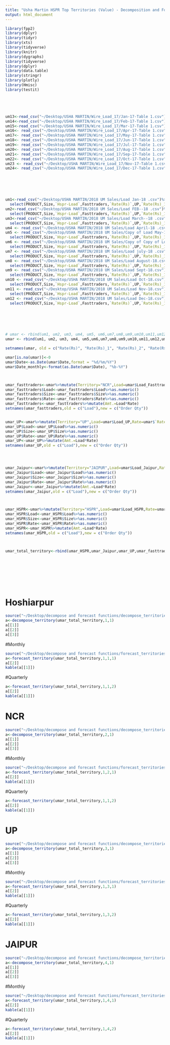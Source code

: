 ```yaml
---
title: "Usha Martin HSPR Top Territories (Value) - Decomposition and Forecasts"
output: html_document
---
```


``` r

library(fpp2)
library(dplyr)
library(tidyr)
library(xts)
library(tidyverse)
library(knitr)
library(dygraphs)
library(tidyverse)
library(dplyr)
library(data.table)
library(stringr)
library(plotly)
library(Hmisc)
library(testit)





um13<-read_csv("~/Desktop/USHA MARTIN/Wire_Load_17/Jan-17-Table 1.csv")%>%as.data.frame()%>%head(-1)%>%select(PRODUCT,Size,`Hspr-Load`,Fasttraders,`Rate(Rs)`,UP,`Rate(Rs)_1`,Jpr,`Rate(Rs)_2`,Hspr,`Rate(Rs)_3`,Date)
um14<-read_csv("~/Desktop/USHA MARTIN/Wire_Load_17/Feb-17-Table 1.csv")%>%as.data.frame()%>%head(-1)%>%select(PRODUCT,Size,`Hspr-Load`,Fasttraders,`Rate(Rs)`,UP,`Rate(Rs)_1`,Jpr,`Rate(Rs)_2`,Hspr,`Rate(Rs)_3`,Date)
um15<-read_csv("~/Desktop/USHA MARTIN/Wire_Load_17/Mar-17-Table 1.csv")%>%as.data.frame()%>%head(-1)%>%select(PRODUCT,Size,`Hspr-Load`,Fasttraders,`Rate(Rs)`,UP,`Rate(Rs)_1`,Jpr,`Rate(Rs)_2`,Hspr,`Rate(Rs)_3`,Date)
um16<- read_csv("~/Desktop/USHA MARTIN/Wire_Load_17/Apr-17-Table 1.csv")%>%as.data.frame()%>%head(-1)%>%select(PRODUCT,Size,`Hspr-Load`,Fasttraders,`Rate(Rs)`,UP,`Rate(Rs)_1`,Jpr,`Rate(Rs)_2`,Hspr,`Rate(Rs)_3`,Date)
um17<- read_csv("~/Desktop/USHA MARTIN/Wire_Load_17/May-17-Table 1.csv")%>%as.data.frame()%>%head(-1)%>%select(PRODUCT,Size,`Hspr-Load`,Fasttraders,`Rate(Rs)`,UP,`Rate(Rs)_1`,Jpr,`Rate(Rs)_2`,Hspr,`Rate(Rs)_3`,Date)
um18<- read_csv("~/Desktop/USHA MARTIN/Wire_Load_17/Jun-17-Table 1.csv")%>%as.data.frame()%>%head(-1)%>%select(PRODUCT,Size,`Hspr-Load`,Fasttraders,`Rate(Rs)`,UP,`Rate(Rs)_1`,Jpr,`Rate(Rs)_2`,Hspr,`Rate(Rs)_3`,Date)
um19<- read_csv("~/Desktop/USHA MARTIN/Wire_Load_17/Jul-17-Table 1.csv")%>%as.data.frame()%>%head(-1)%>%select(PRODUCT,Size,`Hspr-Load`,Fasttraders,`Rate(Rs)`,UP,`Rate(Rs)_1`,Jpr,`Rate(Rs)_2`,Hspr,`Rate(Rs)_3`,Date)
um20<- read_csv("~/Desktop/USHA MARTIN/Wire_Load_17/Aug-17-Table 1.csv")%>%as.data.frame()%>%head(-1)%>%select(PRODUCT,Size,`Hspr-Load`,Fasttraders,`Rate(Rs)`,UP,`Rate(Rs)_1`,Jpr,`Rate(Rs)_2`,Hspr,`Rate(Rs)_3`,Date)
um21<- read_csv("~/Desktop/USHA MARTIN/Wire_Load_17/Sep-17-Table 1.csv")%>%as.data.frame()%>%head(-1)%>%select(PRODUCT,Size,`Hspr-Load`,Fasttraders,`Rate(Rs)`,UP,`Rate(Rs)_1`,Jpr,`Rate(Rs)_2`,Hspr,`Rate(Rs)_3`,Date)
um22<- read_csv("~/Desktop/USHA MARTIN/Wire_Load_17/Oct-17-Table 1.csv")%>%as.data.frame()%>%head(-1)%>%select(PRODUCT,Size,`Hspr-Load`,Fasttraders,`Rate(Rs)`,UP,`Rate(Rs)_1`,Jpr,`Rate(Rs)_2`,Hspr,`Rate(Rs)_3`,Date)
um23 <- read_csv("~/Desktop/USHA MARTIN/Wire_Load_17/Nov-17-Table 1.csv")%>%as.data.frame()%>%head(-1)%>%select(PRODUCT,Size,`Hspr-Load`,Fasttraders,`Rate(Rs)`,UP,`Rate(Rs)_1`,Jpr,`Rate(Rs)_2`,Hspr,`Rate(Rs)_3`,Date)
um24<- read_csv("~/Desktop/USHA MARTIN/Wire_Load_17/Dec-17-Table 1.csv")%>%as.data.frame()%>%head(-1)%>%select(PRODUCT,Size,`Hspr-Load`,Fasttraders,`Rate(Rs)`,UP,`Rate(Rs)_1`,Jpr,`Rate(Rs)_2`,Hspr,`Rate(Rs)_3`,Date)






um1<-read_csv("~/Desktop/USHA MARTIN/2018 UM Sales/Load Jan-18 .csv")%>%as.data.frame()%>%head(-1)%>%
  select(PRODUCT,Size,`Hspr-Load`,Fasttraders,`Rate(Rs)`,UP,`Rate(Rs)_1`,Jpr,`Rate(Rs)_2`,Hspr,`Rate(Rs)_3`,Date)
um2<-read_csv("~/Desktop/USHA MARTIN/2018 UM Sales/Load FEB--18 .csv")%>%as.data.frame()%>%head(-1)%>%
  select(PRODUCT,Size,`Hspr-Load`,Fasttraders,`Rate(Rs)`,UP,`Rate(Rs)_1`,Jpr,`Rate(Rs)_2`,Hspr,`Rate(Rs)_3`,Date)
um3<-read_csv("~/Desktop/USHA MARTIN/2018 UM Sales/Load March--18 .csv")%>%as.data.frame()%>% head(-1)%>%
  select(PRODUCT,Size,`Hspr-Load`,Fasttraders,`Rate(Rs)`,UP,`Rate(Rs)_1`,Jpr,`Rate(Rs)_2`,Hspr,`Rate(Rs)_3`,Date)
um4 <- read_csv("~/Desktop/USHA MARTIN/2018 UM Sales/Load April-18 .csv")%>%as.data.frame()%>%head(-1)%>%select(PRODUCT,Size,`Hspr-Load`,Fasttraders,`Rate(Rs)`,UP,`Rate(Rs)_1`,Jpr,`Rate(Rs)_2`,Hspr,`Rate(Rs)_3`,Date)
um5 <- read_csv("~/Desktop/USHA MARTIN/2018 UM Sales/Copy of Load May-18 .csv")%>%as.data.frame()%>%head(-1)%>%
  select(PRODUCT,Size,`Hspr-Load`,Fasttraders,`Rate(Rs)`,UP,`Rate(Rs)_1`,Jpr,`Rate(Rs)_2`,Hspr,`Rate(Rs)_3`,Date)
um6 <- read_csv("~/Desktop/USHA MARTIN/2018 UM Sales/Copy of Copy of Load june-18.csv")%>%as.data.frame()%>%head(-1)%>%
  select(PRODUCT,Size,`Hspr-Load`,Fasttraders,`Rate(Rs)`,UP,`Rate(Rs)_1`,Jpr,`Rate(Rs)_2`,Hspr,`Rate(Rs)_3`,Date)
um7 <- read_csv("~/Desktop/USHA MARTIN/2018 UM Sales/Load july-18 .csv")%>%as.data.frame()%>%head(-1)%>%
  select(PRODUCT,Size,`Hspr-Load`,Fasttraders,`Rate(Rs)`,UP,`Rate(Rs)_1`,Jpr,`Rate(Rs)_2`,Hspr,`Rate(Rs)_3`,Date)
um8 <- read_csv("~/Desktop/USHA MARTIN/2018 UM Sales/Load August-18.csv")%>%as.data.frame()%>%head(-1)%>%
  select(PRODUCT,Size,`Hspr-Load`,Fasttraders,`Rate(Rs)`,UP,`Rate(Rs)_1`,Jpr,`Rate(Rs)_2`,Hspr,`Rate(Rs)_3`,Date)
um9 <- read_csv("~/Desktop/USHA MARTIN/2018 UM Sales/Load Sept-18.csv")%>%as.data.frame()%>%head(-1)%>%
  select(PRODUCT,Size,`Hspr-Load`,Fasttraders,`Rate(Rs)`,UP,`Rate(Rs)_1`,Jpr,`Rate(Rs)_2`,Hspr,`Rate(Rs)_3`,Date)
um10 <- read_csv("~/Desktop/USHA MARTIN/2018 UM Sales/Load Oct-18.csv")%>%as.data.frame()%>%head(-1)%>%
  select(PRODUCT,Size,`Hspr-Load`,Fasttraders,`Rate(Rs)`,UP,`Rate(Rs)_1`,Jpr,`Rate(Rs)_2`,Hspr,`Rate(Rs)_3`,Date)
um11 <- read_csv("~/Desktop/USHA MARTIN/2018 UM Sales/Load Nov-18.csv")%>%as.data.frame()%>%head(-1)%>%
  select(PRODUCT,Size,`Hspr-Load`,Fasttraders,`Rate(Rs)`,UP,`Rate(Rs)_1`,Jpr,`Rate(Rs)_2`,Hspr,`Rate(Rs)_3`,Date)
um12 <- read_csv("~/Desktop/USHA MARTIN/2018 UM Sales/Load Dec-18.csv")%>%as.data.frame()%>%head(-1)%>%
  select(PRODUCT,Size,`Hspr-Load`,Fasttraders,`Rate(Rs)`,UP,`Rate(Rs)_1`,Jpr,`Rate(Rs)_2`,Hspr,`Rate(Rs)_3`,Date)






# umar <- rbind(um1, um2, um3, um4, um5, um6,um7,um8,um9,um10,um11,um12) 
umar <- rbind(um1, um2, um3, um4, um5,um6,um7,um8,um9,um10,um11,um12,um13,um14,um15,um16,um17,um18,um19,um20,um21,um22,um23,um24)

setnames(umar, old = c("Rate(Rs)", "Rate(Rs)_1", "Rate(Rs)_2", "Rate(Rs)_3","Hspr-Load","Fasttraders","UP","Jpr","Hspr","PRODUCT"), new=c("Rate(Rs)_fasttraders", "Rate(Rs)_UP", "Rate(Rs)_Jaipur", "Rate(Rs)_Hspr","Total load","Load_Fasttraders","Load_UP","Load_Jaipur","Load_HSPR","product_group"))

umar[is.na(umar)]<-0
umar$Date<-as.Date(umar$Date,format = "%d/%m/%Y")
umar$Date_monthly<-format(as.Date(umar$Date), "%b-%Y")



umar_fasttraders<-umar%>%mutate(Territory="NCR",Load=umar$Load_Fasttraders,Rate=umar$`Rate(Rs)_fasttraders`)%>%select(product_group,Size,Load,Rate,Date,Date_monthly,Territory)%>%arrange(Date)
umar_fasttraders$Load<-umar_fasttraders$Load%>%as.numeric()
umar_fasttraders$Size<-umar_fasttraders$Size%>%as.numeric()  
umar_fasttraders$Rate<-umar_fasttraders$Rate%>%as.numeric()
umar_fasttraders<-umar_fasttraders%>%mutate(Amt.=Load*Rate)
setnames(umar_fasttraders,old = c("Load"),new = c("Order Qty"))


umar_UP<-umar%>%mutate(Territory="UP",Load=umar$Load_UP,Rate=umar$`Rate(Rs)_UP`)%>%select(product_group,Size,Load,Rate,Date,Date_monthly,Territory)%>%arrange(Date)
umar_UP$Load<-umar_UP$Load%>%as.numeric()
umar_UP$Size<-umar_UP$Size%>%as.numeric()  
umar_UP$Rate<-umar_UP$Rate%>%as.numeric()
umar_UP<-umar_UP%>%mutate(Amt.=Load*Rate)
setnames(umar_UP,old = c("Load"),new = c("Order Qty"))




umar_Jaipur<-umar%>%mutate(Territory="JAIPUR",Load=umar$Load_Jaipur,Rate=umar$`Rate(Rs)_Jaipur`)%>%select(product_group,Size,Load,Rate,Date,Date_monthly,Territory)%>%arrange(Date)
umar_Jaipur$Load<-umar_Jaipur$Load%>%as.numeric()
umar_Jaipur$Size<-umar_Jaipur$Size%>%as.numeric()  
umar_Jaipur$Rate<-umar_Jaipur$Rate%>%as.numeric()
umar_Jaipur<-umar_Jaipur%>%mutate(Amt.=Load*Rate)
setnames(umar_Jaipur,old = c("Load"),new = c("Order Qty"))



umar_HSPR<-umar%>%mutate(Territory="HSPR",Load=umar$Load_HSPR,Rate=umar$`Rate(Rs)_Hspr`)%>%select(product_group,Size,Load,Rate,Date,Date_monthly,Territory)%>%arrange(Date)
umar_HSPR$Load<-umar_HSPR$Load%>%as.numeric()
umar_HSPR$Size<-umar_HSPR$Size%>%as.numeric()  
umar_HSPR$Rate<-umar_HSPR$Rate%>%as.numeric()
umar_HSPR<-umar_HSPR%>%mutate(Amt.=Load*Rate)
setnames(umar_HSPR,old = c("Load"),new = c("Order Qty"))



umar_total_territory<-rbind(umar_HSPR,umar_Jaipur,umar_UP,umar_fasttraders)%>%arrange(Date)









```


# Hoshiarpur

``` r
source("~/Desktop/decompose and forecast functions/decompose_territories.R")
a<-decompose_territory(umar_total_territory,1,1)
a[[1]]
a[[2]]
a[[3]]

```

#Monthly
``` r
source("~/Desktop/decompose and forecast functions/forecast_territories.R")
a<-forecast_territory(umar_total_territory,1,1,1)
a[[2]]
kable(a[[1]])

```

#Quarterly
``` r

a<-forecast_territory(umar_total_territory,1,1,2)
a[[2]]
kable(a[[1]])
```



# NCR

``` r
source("~/Desktop/decompose and forecast functions/decompose_territories.R")
a<-decompose_territory(umar_total_territory,2,1)
a[[1]]
a[[2]]
a[[3]]

```

#Monthly
``` r
source("~/Desktop/decompose and forecast functions/forecast_territories.R")
a<-forecast_territory(umar_total_territory,1,2,1)
a[[2]]
kable(a[[1]])

```

#Quarterly
``` r

a<-forecast_territory(umar_total_territory,1,1,2)
a[[2]]
kable(a[[1]])
```

# UP

``` r
source("~/Desktop/decompose and forecast functions/decompose_territories.R")
a<-decompose_territory(umar_total_territory,3,1)
a[[1]]
a[[2]]
a[[3]]

```

#Monthly
``` r
source("~/Desktop/decompose and forecast functions/forecast_territories.R")
a<-forecast_territory(umar_total_territory,1,3,1)
a[[2]]
kable(a[[1]])

```

#Quarterly
``` r

a<-forecast_territory(umar_total_territory,1,3,2)
a[[2]]
kable(a[[1]])
```


# JAIPUR

``` r
source("~/Desktop/decompose and forecast functions/decompose_territories.R")
a<-decompose_territory(umar_total_territory,4,1)
a[[1]]
a[[2]]
a[[3]]

```

#Monthly
``` r
source("~/Desktop/decompose and forecast functions/forecast_territories.R")
a<-forecast_territory(umar_total_territory,1,4,1)
a[[2]]
kable(a[[1]])

```

#Quarterly
``` r

a<-forecast_territory(umar_total_territory,1,4,2)
a[[2]]
kable(a[[1]])
```




